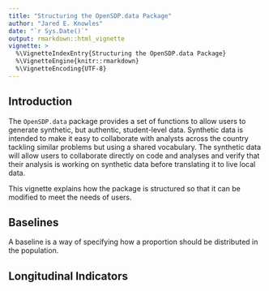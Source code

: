 ```yaml
---
title: "Structuring the OpenSDP.data Package"
author: "Jared E. Knowles"
date: "`r Sys.Date()`"
output: rmarkdown::html_vignette
vignette: >
  %\VignetteIndexEntry{Structuring the OpenSDP.data Package}
  %\VignetteEngine{knitr::rmarkdown}
  %\VignetteEncoding{UTF-8}
---
```


## Introduction

The `OpenSDP.data` package provides a set of functions to allow users to 
generate synthetic, but authentic, student-level data. Synthetic data is 
intended to make it easy to collaborate with analysts across the country 
tackling similar problems but using a shared vocabulary. The synthetic data 
will allow users to collaborate directly on code and analyses and verify that 
their analysis is working on synthetic data before translating it to live 
local data. 

This vignette explains how the package is structured so that it can be modified 
to meet the needs of users. 

## Baselines

A baseline is a way of specifying how a proportion should be distributed in the 
population. 

## Longitudinal Indicators
